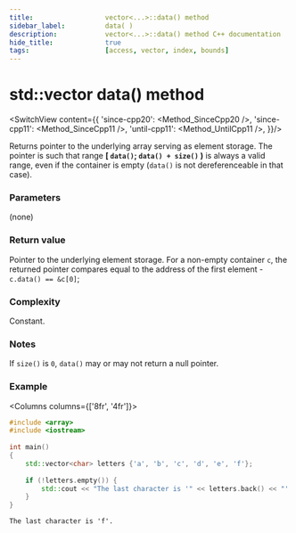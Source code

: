 ```yaml
---
title:					vector<...>::data() method
sidebar_label:			data( )
description:			vector<...>::data() method C++ documentation
hide_title:				true
tags:					[access, vector, index, bounds]
---
```



<!-- data() -->

# std::vector data() method

<SwitchView content={{
        'since-cpp20': <Method_SinceCpp20 />,
        'since-cpp11': <Method_SinceCpp11 />,
        'until-cpp11': <Method_UntilCpp11 />,
    }}/>

Returns pointer to the underlying array serving as element storage.
The pointer is such that range **[ `data()`; `data() + size()` )** is always a valid range,
even if the container is empty (`data()` is not dereferenceable in that case).

### Parameters

(none)

### Return value

Pointer to the underlying element storage.
For a non-empty container `c`, the returned pointer compares equal to the address of the first element - `c.data() == &c[0]`;

### Complexity

Constant.

### Notes

If `size()` is `0`, `data()` may or may not return a null pointer.

### Example

<Columns columns={['8fr', '4fr']}>
<div>

```cpp title='Main.cpp' showLineNumbers
#include <array>
#include <iostream>
 
int main()
{
    std::vector<char> letters {'a', 'b', 'c', 'd', 'e', 'f'};
 
    if (!letters.empty()) {
        std::cout << "The last character is '" << letters.back() << "'.\n";
    }  
}
```

</div>
<div>

```plaintext title="Possible output"
The last character is 'f'.
```

</div>
</Columns>
